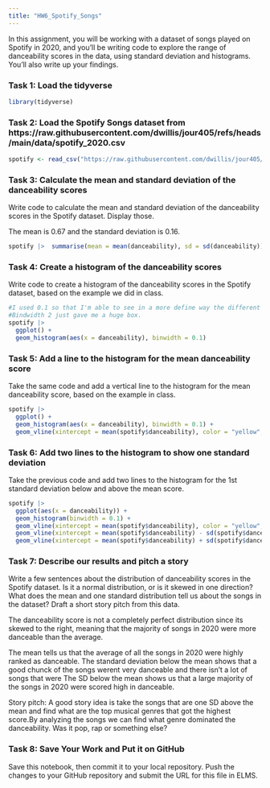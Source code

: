 ```yaml
---
title: "HW6_Spotify_Songs"
---
```


In this assignment, you will be working with a dataset of songs played on Spotify in 2020, and you'll be writing code to explore the range of danceability scores in the data, using standard deviation and histograms. You'll also write up your findings.

### Task 1: Load the tidyverse

```r
library(tidyverse)
```

### Task 2: Load the Spotify Songs dataset from https://raw.githubusercontent.com/dwillis/jour405/refs/heads/main/data/spotify_2020.csv

```r

spotify <- read_csv("https://raw.githubusercontent.com/dwillis/jour405/refs/heads/main/data/spotify_2020.csv")

```

### Task 3: Calculate the mean and standard deviation of the danceability scores

Write code to calculate the mean and standard deviation of the danceability scores in the Spotify dataset. Display those.

The mean is 0.67 and the standard deviation is 0.16.

```r

spotify |>  summarise(mean = mean(danceability), sd = sd(danceability))

```

### Task 4: Create a histogram of the danceability scores

Write code to create a histogram of the danceability scores in the Spotify dataset, based on the example we did in class.

```r
#I used 0.1 so that I'm able to see in a more define way the different value points.
#Bindwidth 2 just gave me a huge box.
spotify |>  
  ggplot() +  
  geom_histogram(aes(x = danceability), binwidth = 0.1) 
```

### Task 5: Add a line to the histogram for the mean danceability score

Take the same code and add a vertical line to the histogram for the mean danceability score, based on the example in class.

```r

spotify |>  
  ggplot() +  
  geom_histogram(aes(x = danceability), binwidth = 0.1) +  
  geom_vline(xintercept = mean(spotify$danceability), color = "yellow", linetype = "dashed", size = 1) 

```


### Task 6: Add two lines to the histogram to show one standard deviation

Take the previous code and add two lines to the histogram for the 1st standard deviation below and above the mean score.

```r

spotify |>  
  ggplot(aes(x = danceability)) +  
  geom_histogram(binwidth = 0.1) +  
  geom_vline(xintercept = mean(spotify$danceability), color = "yellow", linetype = "dashed", size = 1) +  
  geom_vline(xintercept = mean(spotify$danceability) - sd(spotify$danceability), color = "orange", linetype = "dashed", size = 1) +  
  geom_vline(xintercept = mean(spotify$danceability) + sd(spotify$danceability), color = "red", linetype = "dashed", size = 1)  
```

### Task 7: Describe our results and pitch a story

Write a few sentences about the distribution of danceability scores in the Spotify dataset. Is it a normal distribution, or is it skewed in one direction? What does the mean and one standard distribution tell us about the songs in the dataset? Draft a short story pitch from this data.


The danceability score is not a completely perfect distribution since its skewed
to the right, meaning that the majority of songs in 2020 were more danceable than the average. 

The mean tells us that the average of all the songs in 2020 were highly ranked as danceable. 
The standard deviation below the mean shows that a good chunck of the songs 
werent very danceable and there isn't a lot of songs that were The SD below the 
mean shows us that a large majority of the songs in 2020 were scored high in 
danceable. 


Story pitch:
A good story idea is take the songs that are one SD above the mean and find
what are the top musical genres that got the highest score.By analyzing the songs
we can find what genre dominated the danceability. Was it pop, rap or something
else? 

### Task 8: Save Your Work and Put it on GitHub

Save this notebook, then commit it to your local repository. Push the changes to your GitHub repository and submit the URL for this file in ELMS.
